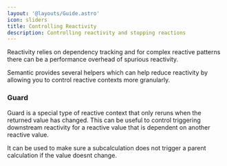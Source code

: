 ```yaml
---
layout: '@layouts/Guide.astro'
icon: sliders
title: Controlling Reactivity
description: Controlling reactivity and stopping reactions
---
```


Reactivity relies on dependency tracking and for complex reactive patterns there can be a performance overhead of spurious reactivity.

Semantic provides several helpers which can help reduce reactivity by allowing you to control reactive contexts more granularly.


### Guard

Guard is a special type of reactive context that only reruns when the returned value has changed. This can be useful to control triggering downstream reactivity for a reactive value that is dependent on another reactive value.

It can be used to make sure a subcalculation does not trigger a parent calculation if the value doesnt change.

<PlaygroundExample id="guard" direction="horizontal"></PlaygroundExample>


